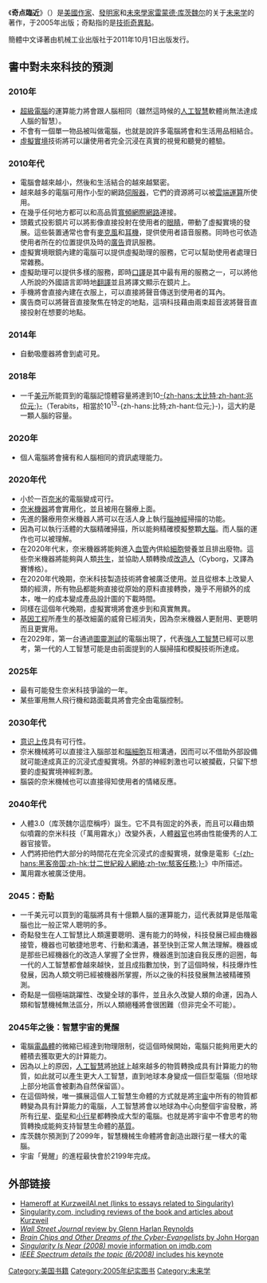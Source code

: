 {{Unreferenced|time=2012-9-6}}
{{TA
|G1=IT
}}
{{Infobox Book
| name          = 奇点臨近
| image         = [[File:The-Singularity-Is-Near.jpg|250px]]
| image_caption =
| author        = [[雷蒙德·庫茨魏爾|雷蒙德·庫茨魏爾]]
| publisher     = [[Penguin_Group|Viking Penguin]]
| genre        =<!--???-->
| media_type    =印刷本（精裝）<!--according to http://catalogue.halifaxpubliclibraries.ca/ipac20/ipac.jsp?index=ISBNEX&term=0670033847-->
| pub_date      = 2005年<!--a more specific date would be nice-->
| pages         = 652 pp<!--according to http://catalogue.halifaxpubliclibraries.ca/ipac20/ipac.jsp?index=ISBNEX&term=0670033847-->
| isbn          = 0-670-03384-7
| preceded_by   = 《心靈機器時代》<br />（''The Age of Spiritual Machines''）
| followed_by   =
}}
《'''奇点臨近'''》（{{lang-en|''The Singularity Is Near: When Humans Transcend Biology''}}）是[[美國|美國]][[作家|作家]]、[[發明家|發明家]]和[[未來學家|未來學家]][[雷蒙德·库茨魏尔|雷蒙德·库茨魏尔]]的关于[[未来学|未来学]]的著作，于2005年出版；奇點指的是[[技術奇異點|技術奇異點]]。

簡體中文译著由机械工业出版社于2011年10月1日出版发行。

==書中對未來科技的預測==
===2010年===
*[[超級電腦|超級電腦]]的運算能力將會跟人腦相同（雖然這時候的[[人工智慧|人工智慧]]軟體尚無法達成人腦的智慧）。
*不會有一個單一物品被叫做電腦，也就是說許多電腦將會和生活用品相結合。
*[[虛擬實境|虛擬實境]]技術將可以讓使用者完全沉浸在真實的視覺和聽覺的體驗。

===2010年代===
*電腦會越來越小，然後和生活結合的越來越緊密。
*越來越多的電腦可用作小型的網路[[伺服器|伺服器]]，它們的資源將可以被[[雲端運算|雲端運算]]所使用。
*在幾乎任何地方都可以和高品質[[寬頻|寬頻]][[網際網路|網際網路]]連接。
*頭戴式投影鏡片可以將影像直接投射在使用者的[[眼睛|眼睛]]，帶動了虛擬實境的發展。這些裝置通常也會有[[麥克風|麥克風]]和[[耳機|耳機]]，提供使用者語音服務。同時也可依造使用者所在的位置提供及時的[[廣告|廣告]]資訊服務。
*虛擬實境眼鏡內建的電腦可以提供虛擬助理的服務，它可以幫助使用者處理日常雜務。
*虛擬助理可以提供多樣的服務，即時[[口譯|口譯]]是其中最有用的服務之一，可以將他人所說的外國語言即時地[[翻譯|翻譯]]並且將譯文顯示在鏡片上。
*手機將會直接內建在衣服上，可以直接將聲音傳送到使用者的耳內。
*廣告商可以將聲音直接聚焦在特定的地點，這項科技藉由兩束超音波將聲音直接投射在想要的地點。

===2014年===
*自動吸塵器將會到處可見。

===2018年===
*一千[[美元|美元]]所能買到的電腦記憶體容量將達到10[[位元|-{zh-hans:太比特;zh-hant:兆位元;}-]]（Terabits，相當於10<sup>13</sup>-{zh-hans:比特;zh-hant:位元;}-)，這大約是一顆人腦的容量。

===2020年===
*個人電腦將會擁有和人腦相同的資訊處理能力。

===2020年代===
*小於一百[[奈米|奈米]]的電腦變成可行。
*[[奈米科技|奈米機器]]將會實用化，並且被用在醫療上面。
*先進的醫療用奈米機器人將可以在活人身上執行[[腦神經|腦神經]]掃描的功能。
*因為可以執行活體的大腦精確掃描，所以能夠精確模擬整顆[[大腦|大腦]]。而人腦的運作也可以被理解。
*在2020年代末，奈米機器將能夠進入[[血管|血管]]內供給[[細胞|細胞]]營養並且排出廢物。這些奈米機器將能夠與人類[[共生|共生]]，並協助人類轉換成[[改造人|改造人]]（Cyborg，又譯為賽博格）。 
*在2020年代晚期，奈米科技製造技術將會被廣泛使用。並且從根本上改變人類的經濟，所有物品都能夠直接從原始的原料直接轉換，幾乎不用額外的成本，唯一的成本變成產品設計圖的下載時間。
*同樣在這個年代晚期，虛擬實境將會進步到和真實無異。
*[[基因工程|基因工程]]所產生的基改細菌的威脅已經消失，因為奈米機器人更耐用、更聰明而且更實用。
*在2029年，第一台通過[[圖靈測試|圖靈測試]]的電腦出現了，代表[[強人工智慧|強人工智慧]]已經可以思考，第一代的人工智慧可能是由前面提到的人腦掃描和模擬技術所達成。

===2025年===
*最有可能發生奈米科技爭論的一年。
*某些軍用無人飛行機和路面載具將會完全由電腦控制。

===2030年代===
*[[意识上传|意识上传]]具有可行性。
*奈米機械將可以直接注入腦部並和[[腦細胞|腦細胞]]互相溝通，因而可以不借助外部設備就可能達成真正的沉浸式虛擬實境。外部的神經刺激也可以被攔截，只留下想要的虛擬實境神經刺激。
*腦袋的奈米機械也可以直接得知使用者的情緒反應。

===2040年代===
*人體3.0（库茨魏尔這麼稱呼）誕生。它不具有固定的外表，而且可以藉由類似噴霧的奈米科技（「萬用霧水」）改變外表，人體[[器官|器官]]也將由性能優秀的人工器官接管。
*人們將把他們大部分的時間花在完全沉浸式的虛擬實境，就像是電影《[[黑客帝国|-{zh-hans:黑客帝国;zh-hk:廿二世紀殺人網絡;zh-tw:駭客任務;}-]]》中所描述。
*萬用霧水被廣泛使用。

===2045：奇點===
*一千美元可以買到的電腦將具有十億顆人腦的運算能力，這代表就算是低階電腦也比一般正常人聰明的多。
*奇點發生在人工智慧比人類還要聰明、還有能力的時候，科技發展已經由機器接管，機器也可敏捷地思考、行動和溝通，甚至快到正常人無法理解。機器或是那些已經機器化的改造人掌握了全世界，機器進到加速自我反應的迴圈，每一代的人工智慧都會越來越快，並且成指數加快，到了這個時候，科技爆炸性發展，因為人類文明已經被機器所掌握，所以之後的科技發展無法被精確預測。
*奇點是一個極端跳躍性、改變全球的事件，並且永久改變人類的命運，因為人類和智慧機械無法區分，所以人類絕種將會很困難（但非完全不可能）。

===2045年之後：智慧宇宙的覺醒===
*電腦[[電晶體|電晶體]]的微縮已經達到物理限制，從這個時候開始，電腦只能夠用更大的體積去獲取更大的計算能力。
*因為以上的原因，[[人工智慧|人工智慧]]將[[地球|地球]]上越來越多的物質轉換成具有計算能力的物質，如此就可以產生更大人工智慧，直到地球本身變成一個巨型電腦（但地球上部分地區會被劃為自然保留區）。
*在這個時候，唯一擴展這個人工智慧生命體的方式就是將[[宇宙|宇宙]]中所有的物質都轉變為具有計算能力的電腦，人工智慧將會以地球為中心向整個宇宙發散，將所有[[行星|行星]]、[[衛星|衛星]]和[[小行星|小行星]]都轉換成大型的電腦。也就是將宇宙中不會思考的物質轉換成能夠支持智慧生命體的[[基質|基質]]。
*库茨魏尔預測到了2099年，智慧機械生命體將會創造出跟行星一樣大的電腦。
*宇宙「覺醒」的進程最快會於2199年完成。

==外部链接==
* [https://web.archive.org/web/20100621145611/http://www.kurzweilai.net/meme/frame.html?main=%2Fmeme%2Fmemelist.html%3Fm%3D3 Hameroff at KurzweilAI.net (links to essays related to Singularity)]
* [http://www.singularity.com Singularity.com, including reviews of the book and articles about Kurzweil]{{Wayback|url=http://www.singularity.com/ |date=20200929105101 }}
* [http://online.wsj.com/public/article/0,,SB112811088248757062-nXscMNuHx_ypalA6uV0oWWUNuxQ_20060930,00.html?mod=tff_main_tff_top ''Wall Street Journal'' review by Glenn Harlan Reynolds]
* [http://www.johnhorgan.org/work13.htm ''Brain Chips and Other Dreams of the Cyber-Evangelists'' by John Horgan]{{Wayback|url=http://www.johnhorgan.org/work13.htm |date=20090203224204 }}
* [http://imdb.com/title/tt1049412 ''Singularity Is Near (2008)'' movie information on imdb.com]{{Wayback|url=http://imdb.com/title/tt1049412 |date=20090208135021 }}
* [http://spectrum.ieee.org/singularity ''IEEE Spectrum details the topic (6/2008)'' includes his keynote]{{Wayback|url=http://spectrum.ieee.org/singularity |date=20090130020124 }} 

[[Category:美国书籍|Category:美国书籍]]
[[Category:2005年纪实图书|Category:2005年纪实图书]]
[[Category:未来学|Category:未来学]]